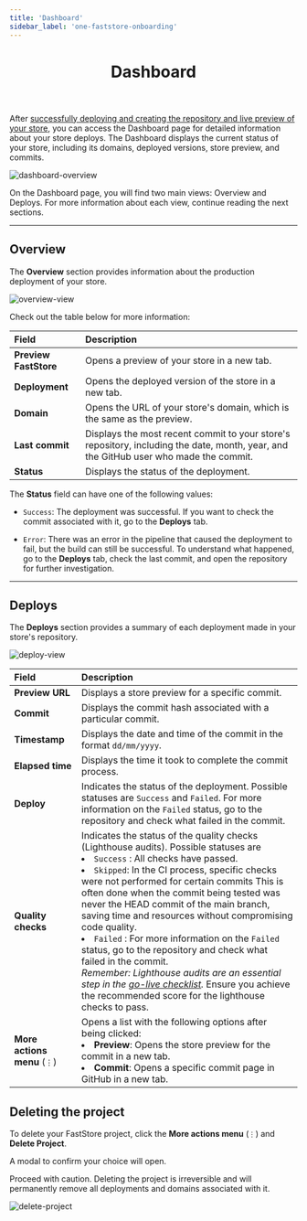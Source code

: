 ```yaml
---
title: 'Dashboard'
sidebar_label: 'one-faststore-onboarding'
---
```



<header>

# Dashboard

</header>

After [successfully deploying and creating the repository and live preview of your store](/docs/getting-started/1-faststore-onboarding/onboarding#repository-and-live-store-created), 
you can access the Dashboard page for detailed information about your store deploys. 
The Dashboard displays the current status of your store, including its domains, deployed versions, store preview, and commits.

![dashboard-overview](https://vtexhelp.vtexassets.com/assets/docs/src/dashboard-overview___56923825cfdcfc7018cbfe3a9aa726ee.gif)

On the Dashboard page, you will find two main views: Overview and Deploys. For more information about each view, continue reading the next sections.

---

## Overview

The **Overview** section provides information about the production deployment of your store.

![overview-view](https://vtexhelp.vtexassets.com/assets/docs/src/dashboard-view-overview___7b8f9c67ff14be86263514d62ae471f1.png)


Check out the table below for more information:


| Field                 | Description                                                                                                                           |
| :-------------------- | :------------------------------------------------------------------------------------------------------------------------------------ |
| **Preview FastStore** | Opens a preview of your store in a new tab.                                                                                           |
| **Deployment**        | Opens the deployed version of the store in a new tab.                                                                                 |
| **Domain**            | Opens the URL of your store's domain, which is the same as the preview.                                                               |
| **Last commit**       | Displays the most recent commit to your store's repository, including the date, month, year, and the GitHub user who made the commit. |
| **Status**            | Displays the status of the deployment.                                                                                                |

The **Status** field can have one of the following values: 
- `Success`: The deployment was successful. If you want to check the commit associated with it, go to the **Deploys** tab.

- `Error`: There was an error in the pipeline that caused the deployment to fail, but the build can still be successful. 
To understand what happened, go to the **Deploys** tab, check the last commit, and open the repository for further investigation.

--- 

## Deploys

The **Deploys** section provides a summary of each deployment made in your store's repository.

![deploy-view](https://vtexhelp.vtexassets.com/assets/docs/src/dashboard-view-deploys___e5f04f3e5613d52e4b2864ef48134608.png)

| Field                         | Description                                                                                                                  |
| :---------------------------- | :--------------------------------------------------------------------------------------------------------------------------- |
| **Preview URL**               | Displays a store preview for a specific commit.                                                                                          |
| **Commit**                    | Displays the commit hash associated with a particular commit.                                                                                     |
| **Timestamp**                 | Displays the date and time of the commit in the format `dd/mm/yyyy`.                                                     |
| **Elapsed time**              | Displays the time it took to complete the commit process.   |
| **Deploy**                    | Indicates the status of the deployment. Possible statuses are `Success` and `Failed`. For more information on the `Failed` status, go to the repository and check what failed in the commit.                   |
| **Quality checks**            | Indicates the status of the quality checks (Lighthouse audits). Possible statuses are <li>`Success` : All checks have passed.</li> <li>`Skipped`:  In the CI process, specific checks were not performed for certain commits This is often done when the commit being tested was never the HEAD commit of the main branch, saving time and resources without compromising code quality.</li> <li>`Failed` : For more information on the `Failed` status, go to the repository and check what failed in the commit.</li>  *Remember: Lighthouse audits are an essential step in the [go-live checklist](/docs/go-live/overview#go-live-checklist).* Ensure you achieve the recommended score for the lighthouse checks to pass.                     |
| **More actions menu** (`⋮`)    | Opens a list with the following options after being clicked: <li>**Preview**: Opens the store preview for the commit in a new tab.</li>  <li>**Commit**: Opens a specific commit page in GitHub in a new tab.</li>                   |




## Deleting the project

To delete your FastStore project, click the **More actions menu** (`⋮`) and **Delete Project**.

A modal to confirm your choice will open.

<Callout type="warning" emoji="⚠️">
 Proceed with caution. Deleting the project is irreversible and will permanently remove all deployments and domains associated with it.
</Callout>

![delete-project](https://vtexhelp.vtexassets.com/assets/docs/src/dashboard-delete-project___46d68be9204ce3948c1785235aeae59f.gif)
